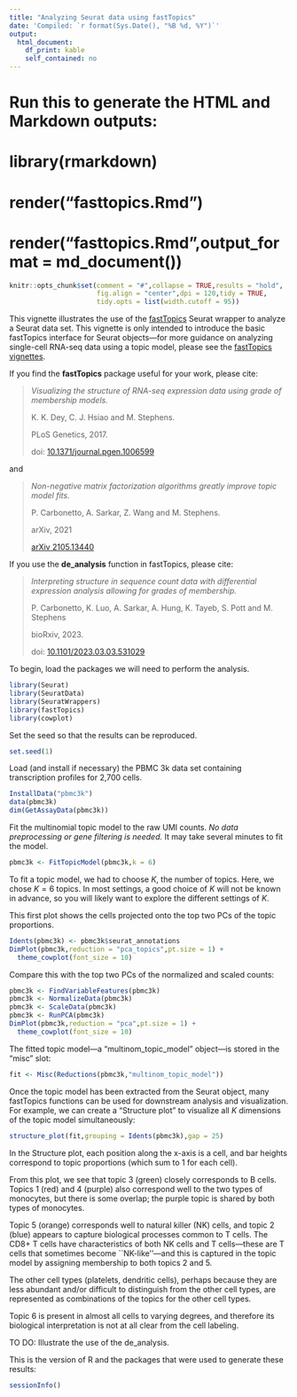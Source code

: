 ```yaml
---
title: "Analyzing Seurat data using fastTopics"
date: 'Compiled: `r format(Sys.Date(), "%B %d, %Y")`'
output:
  html_document:
    df_print: kable
    self_contained: no
---
```


# Run this to generate the HTML and Markdown outputs:
# library(rmarkdown)
# render("fasttopics.Rmd")
# render("fasttopics.Rmd",output_format = md_document())

```r
knitr::opts_chunk$set(comment = "#",collapse = TRUE,results = "hold",
                      fig.align = "center",dpi = 120,tidy = TRUE,
                      tidy.opts = list(width.cutoff = 95))
```

This vignette illustrates the use of the [fastTopics][fasttopics]
Seurat wrapper to analyze a Seurat data set. This vignette is only
intended to introduce the basic fastTopics interface for Seurat
objects---for more guidance on analyzing single-cell RNA-seq data
using a topic model, please see the
[fastTopics vignettes][fasttopics-vignettes].

If you find the **fastTopics** package useful for your work, please
cite:

> *Visualizing the structure of RNA-seq expression data using grade of
> membership models.*
>
> K. K. Dey, C. J. Hsiao and M. Stephens.
>
> PLoS Genetics, 2017.
>
> doi: [10.1371/journal.pgen.1006599](https://doi.org/10.1371/journal.pgen.1006599)

and

> *Non-negative matrix factorization algorithms greatly improve topic
> model fits.*
>
> P. Carbonetto, A. Sarkar, Z. Wang and M. Stephens.
>
> arXiv, 2021
>
> [arXiv 2105.13440](https://arxiv.org/abs/2105.13440)

If you use the **de_analysis** function in fastTopics, please cite:

> *Interpreting structure in sequence count data with differential
> expression analysis allowing for grades of membership.*
> 
> P. Carbonetto, K. Luo, A. Sarkar, A. Hung, K. Tayeb, S. Pott and
> M. Stephens
>
> bioRxiv, 2023.
>
> doi: [10.1101/2023.03.03.531029](https://doi.org/10.1101/2023.03.03.531029)

To begin, load the packages we will need to perform the analysis.

```r
library(Seurat)
library(SeuratData)
library(SeuratWrappers)
library(fastTopics)
library(cowplot)
```

Set the seed so that the results can be reproduced.

```r
set.seed(1)
```

Load (and install if necessary) the PBMC 3k data set containing
transcription profiles for 2,700 cells.

```r
InstallData("pbmc3k")
data(pbmc3k)
dim(GetAssayData(pbmc3k))
```

Fit the multinomial topic model to the raw UMI counts. *No data
preprocessing or gene filtering is needed.* It may take several
minutes to fit the model.

```r
pbmc3k <- FitTopicModel(pbmc3k,k = 6)
```

To fit a topic model, we had to choose $K$, the number of topics.
Here, we chose $K = 6$ topics. In most settings, a good choice of $K$
will not be known in advance, so you will likely want to explore the
different settings of $K$.

This first plot shows the cells projected onto the top two PCs of the
topic proportions.

```r
Idents(pbmc3k) <- pbmc3k$seurat_annotations
DimPlot(pbmc3k,reduction = "pca_topics",pt.size = 1) +
  theme_cowplot(font_size = 10)
```

Compare this with the top two PCs of the normalized and scaled counts:

```r
pbmc3k <- FindVariableFeatures(pbmc3k)
pbmc3k <- NormalizeData(pbmc3k)
pbmc3k <- ScaleData(pbmc3k)
pbmc3k <- RunPCA(pbmc3k)
DimPlot(pbmc3k,reduction = "pca",pt.size = 1) +
  theme_cowplot(font_size = 10)
```

The fitted topic model---a "multinom_topic_model" object---is stored
in the "misc" slot:

```r
fit <- Misc(Reductions(pbmc3k,"multinom_topic_model"))
```

Once the topic model has been extracted from the Seurat object, many
fastTopics functions can be used for downstream analysis and
visualization. For example, we can create a "Structure plot" to
visualize all $K$ dimensions of the topic model simultaneously:

```r
structure_plot(fit,grouping = Idents(pbmc3k),gap = 25)
```

In the Structure plot, each position along the x-axis is a cell, and
bar heights correspond to topic proportions (which sum to 1 for each
cell).

From this plot, we see that topic 3 (green) closely corresponds to B
cells. Topics 1 (red) and 4 (purple) also correspond well to the two
types of monocytes, but there is some overlap; the purple topic is
shared by both types of monocytes.

Topic 5 (orange) corresponds well to natural killer (NK) cells, and
topic 2 (blue) appears to capture biological processes common to T
cells. The CD8+ T cells have characteristics of both NK cells and T
cells---these are T cells that sometimes become ``NK-like''---and this
is captured in the topic model by assigning membership to both topics
2 and 5.

The other cell types (platelets, dendritic cells), perhaps because
they are less abundant and/or difficult to distinguish from the other
cell types, are represented as combinations of the topics for the
other cell types.

Topic 6 is present in almost all cells to varying degrees, and
therefore its biological interpretation is not at all clear from the
cell labeling.

TO DO: Illustrate the use of the de_analysis.

This is the version of R and the packages that were used to generate
these results:

```r
sessionInfo()
```

[fasttopics]:  https://github.com/stephenslab/fastTopics
[fasttopics-vignettes]:  https://stephenslab.github.io/fastTopics/articles

